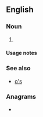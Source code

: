 {{also|Appendix:Variations of "os"}}
==English==

===Noun===
{{head|en|noun form}}

# {{plural of|en|O}}

====Usage notes====
{{U:en:plurals of letters}}

===See also===
* [[o's]]

===Anagrams===
* {{anagrams|en|a=os|S&O|SO|So|So.|s.o.|s/o|so}}